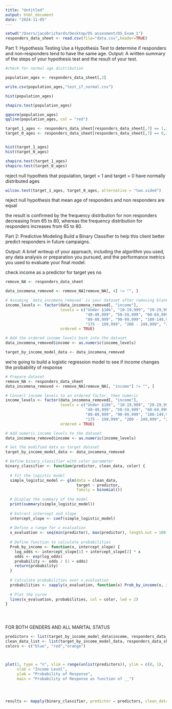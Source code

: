 ```yaml
---
title: "Untitled"
output: html_document
date: "2024-11-05"
---
```

```r
setwd("/Users/jacobrichards/Desktop/DS assesment/DS_Exam_1")
responders_data_sheet <- read.csv(file="data.csv",header=TRUE)
```

Part 1: Hypothesis Testing
Use a Hypothesis Test to determine if responders and non-responders tend to have the same age.
Output: A written summary of the steps of your hypothesis test and the result of your test.


```r
#check for normal age distribution 

population_ages <- responders_data_sheet[,2]

write.csv(population_ages,"test_if_normal.csv")

hist(population_ages)

shapiro.test(population_ages)

qqnorm(population_ages)
qqline(population_ages, col = "red")

target_1_ages <- responders_data_sheet[responders_data_sheet[,7] == 1,2]
target_0_ages <- responders_data_sheet[responders_data_sheet[,7] == 0,2]


hist(target_1_ages)
hist(target_0_ages)

shapiro.test(target_1_ages)
shapiro.test(target_0_ages)

```
reject null hypotheis that population, target = 1 and target = 0 have normally distributed ages 

```r
wilcox.test(target_1_ages, target_0_ages, alternative = "two.sided")
```
reject null hypothesis that mean age of responders and non responders are equal 

the result is confirmed by the frequency distribution for non responders decreasing from 65 to 80, whereas
the frequency distribution for responders increases from 65 to 80. 





Part 2: Predictive Modeling
Build a Binary Classifier to help this client better predict responders in future campaigns. 

Output: A brief writeup of your approach, including the algorithm you used, any data analysis or preparation you pursued, and the performance metrics you used to evaluate your final model.


check income as a predictor for target yes no 
```r

remove_NA <- responders_data_sheet

data_incomena_removed <- remove_NA[remove_NA[, 4] != "", ]

# Assuming `data_incomena_removed` is your dataset after removing blank values in the income column
income_levels <- factor(data_incomena_removed[, "income"],
                        levels = c("Under $10k", "10-19,999", "20-29,999", "30-39,999",
                                   "40-49,999", "50-59,999", "60-69,999", "70-79,999",
                                   "80-89,999", "90-99,999", "100-149,999", "150 - 174,999",
                                   "175 - 199,999", "200 - 249,999", "250k+"),
                        ordered = TRUE)

# Add the ordered income levels back into the dataset
data_incomena_removed$income <- as.numeric(income_levels)

target_by_income_model_data <- data_incomena_removed

```

we're going to build a logistic regression model to see if income changes the probability of response 
```r

# Prepare dataset
remove_NA <- responders_data_sheet
data_incomena_removed <- remove_NA[remove_NA[, "income"] != "", ]

# Convert income levels to an ordered factor, then numeric
income_levels <- factor(data_incomena_removed[, "income"],
                        levels = c("Under $10k", "10-19,999", "20-29,999", "30-39,999",
                                   "40-49,999", "50-59,999", "60-69,999", "70-79,999",
                                   "80-89,999", "90-99,999", "100-149,999", "150 - 174,999",
                                   "175 - 199,999", "200 - 249,999", "250k+"),
                        ordered = TRUE)

# Add numeric income levels to the dataset
data_incomena_removed$income <- as.numeric(income_levels)

# Set the modified data as target dataset
target_by_income_model_data <- data_incomena_removed

# Define binary_classifier with color parameter
binary_classifier <- function(predictor, clean_data, color) {
  
  # Fit the logistic model
  simple_logistic_model <- glm(data = clean_data,
                               target ~ predictor,
                               family = binomial())
  
  # Display the summary of the model
  print(summary(simple_logistic_model))
  
  # Extract intercept and slope
  intercept_slope <- coef(simple_logistic_model)
  
  # Define a range for x evaluation
  x_evaluation <- seq(min(predictor), max(predictor), length.out = 100)
  
  # Define function to calculate probabilities
  Prob_by_income <- function(x, intercept_slope) {
    log_odds <- intercept_slope[1] + intercept_slope[2] * x
    odds <- exp(log_odds)
    probability <- odds / (1 + odds)
    return(probability)
  }
  
  # Calculate probabilities over x_evaluation
  probabilities <- sapply(x_evaluation, function(x) Prob_by_income(x, intercept_slope))
  
  # Plot the curve
  lines(x_evaluation, probabilities, col = color, lwd = 2)
}





```



FOR BOTH GENDERS AND ALL MARITAL STATUS 
```r

predictors <- list(target_by_income_model_data$income, responders_data_sheet$dist,responders_data_sheet$age) 
clean_data_list <- list(target_by_income_model_data, responders_data_sheet,responders_data_sheet)
colors <- c("blue", "red","orange") 



plot(1, type = "n", xlim = range(unlist(predictors)), ylim = c(0, 1),
     xlab = "Income Level", 
     ylab = "Probability of Response", 
     main = "Probability of Response as function of __")




results <- mapply(binary_classifier, predictor = predictors, clean_data = clean_data_list, color = colors)

```



